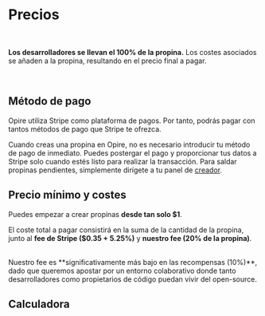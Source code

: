 
# Precios

<br/>

<InfoPanel>**Los desarrolladores se llevan el 100% de la propina.** Los costes asociados se añaden a la propina, resultando en el precio final a pagar.</InfoPanel>

<br/>

## Método de pago

Opire utiliza Stripe como plataforma de pagos. Por tanto, podrás pagar con tantos métodos de pago que Stripe te ofrezca.

Cuando creas una propina en Opire, no es necesario introducir tu método de pago de inmediato. Puedes postergar el pago y proporcionar tus datos a Stripe solo cuando estés listo para realizar la transacción. Para saldar propinas pendientes, simplemente dirígete a tu panel de [creador](https://app.opire.dev/dashboard/creator/tips).

## Precio mínimo y costes

Puedes empezar a crear propinas **desde tan solo $1**.

El coste total a pagar consistirá en la suma de la cantidad de la propina, junto al **fee de Stripe ($0.35 + 5.25%)** y **nuestro fee (20% de la propina)**.

<br/>
<InfoPanel>Nuestro fee es **significativamente más bajo en las recompensas (10%)**, dado que queremos apostar por un entorno colaborativo donde tanto desarrolladores como propietarios de código puedan vivir del open-source.</InfoPanel>
<br/>

## Calculadora
<br/>

<TipCalculator/>